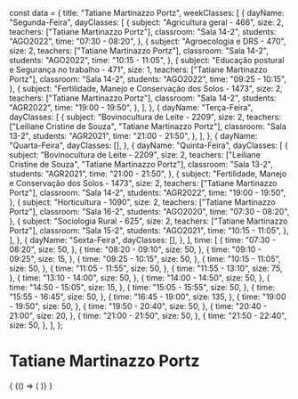 const data = {
  title: "Tatiane Martinazzo Portz",
  weekClasses: [
    {
      dayName: "Segunda-Feira",
      dayClasses: [
        {
          subject: "Agricultura geral - 466",
          size: 2,
          teachers: ["Tatiane Martinazzo Portz"],
          classroom: "Sala 14-2",
          students: "AGO2022",
          time: "07:30 - 08:20",
        },
        {
          subject: "Agroecologia e DRS - 470",
          size: 2,
          teachers: ["Tatiane Martinazzo Portz"],
          classroom: "Sala 14-2",
          students: "AGO2022",
          time: "10:15 - 11:05",
        },
        {
          subject: "Educação postural e Segurança no trabalho - 471",
          size: 1,
          teachers: ["Tatiane Martinazzo Portz"],
          classroom: "Sala 14-2",
          students: "AGO2022",
          time: "09:25 - 10:15",
        },
        {
          subject: "Fertilidade, Manejo e Conservação dos Solos - 1473",
          size: 2,
          teachers: ["Tatiane Martinazzo Portz"],
          classroom: "Sala 14-2",
          students: "AGR2022",
          time: "19:00 - 19:50",
        },
      ],
    },
    {
      dayName: "Terça-Feira",
      dayClasses: [
        {
          subject: "Bovinocultura de Leite - 2209",
          size: 2,
          teachers: ["Leiliane Cristine de Souza", "Tatiane Martinazzo Portz"],
          classroom: "Sala 13-2",
          students: "AGR2021",
          time: "21:00 - 21:50",
        },
      ],
    },
    {
      dayName: "Quarta-Feira",
      dayClasses: [],
    },
    {
      dayName: "Quinta-Feira",
      dayClasses: [
        {
          subject: "Bovinocultura de Leite - 2209",
          size: 2,
          teachers: ["Leiliane Cristine de Souza", "Tatiane Martinazzo Portz"],
          classroom: "Sala 13-2",
          students: "AGR2021",
          time: "21:00 - 21:50",
        },
        {
          subject: "Fertilidade, Manejo e Conservação dos Solos - 1473",
          size: 2,
          teachers: ["Tatiane Martinazzo Portz"],
          classroom: "Sala 14-2",
          students: "AGR2022",
          time: "19:00 - 19:50",
        },
        {
          subject: "Horticultura - 1090",
          size: 2,
          teachers: ["Tatiane Martinazzo Portz"],
          classroom: "Sala 16-2",
          students: "AGO2020",
          time: "07:30 - 08:20",
        },
        {
          subject: "Sociologia Rural - 625",
          size: 2,
          teachers: ["Tatiane Martinazzo Portz"],
          classroom: "Sala 15-2",
          students: "AGO2021",
          time: "10:15 - 11:05",
        },
      ],
    },
    {
      dayName: "Sexta-Feira",
      dayClasses: [],
    },
  ],
  time: [
    {
      time: "07:30 - 08:20",
      size: 50,
    },
    {
      time: "08:20 - 09:10",
      size: 50,
    },
    {
      time: "09:10 - 09:25",
      size: 15,
    },
    {
      time: "09:25 - 10:15",
      size: 50,
    },
    {
      time: "10:15 - 11:05",
      size: 50,
    },
    {
      time: "11:05 - 11:55",
      size: 50,
    },
    {
      time: "11:55 - 13:10",
      size: 75,
    },
    {
      time: "13:10 - 14:00",
      size: 50,
    },
    {
      time: "14:00 - 14:50",
      size: 50,
    },
    {
      time: "14:50 - 15:05",
      size: 15,
    },
    {
      time: "15:05 - 15:55",
      size: 50,
    },
    {
      time: "15:55 - 16:45",
      size: 50,
    },
    {
      time: "16:45 - 19:00",
      size: 135,
    },
    {
      time: "19:00 - 19:50",
      size: 50,
    },
    {
      time: "19:50 - 20:40",
      size: 50,
    },
    {
      time: "20:40 - 21:00",
      size: 20,
    },
    {
      time: "21:00 - 21:50",
      size: 50,
    },
    {
      time: "21:50 - 22:40",
      size: 50,
    },
  ],
};

# Tatiane Martinazzo Portz

<div>
  {
    <BrowserOnly>
      {() => (
        <Grid
          title={data.title}
          weekClasses={data.weekClasses}
          time={data.time}
        />
      )}
    </BrowserOnly>
  }
</div>
